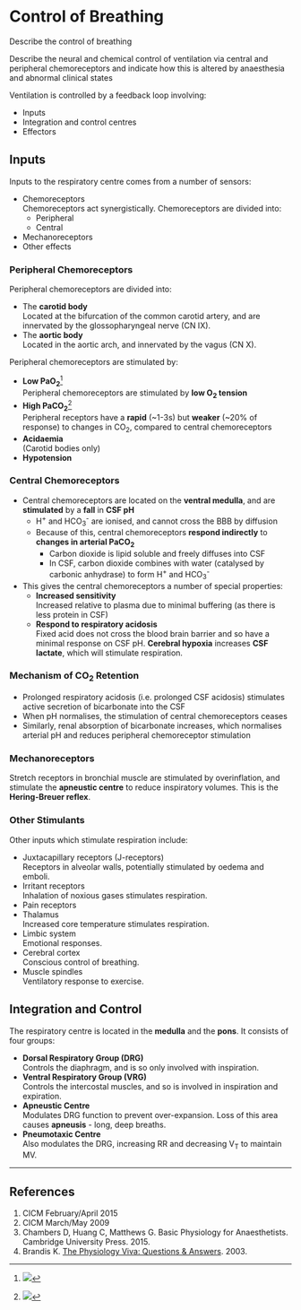 # Control of Breathing

:::CICM
Describe the control of breathing
:::

:::ANZCA
Describe the neural and chemical control of ventilation via central and peripheral chemoreceptors and indicate how this is altered by anaesthesia and abnormal clinical states
:::

Ventilation is controlled by a feedback loop involving:

* Inputs
* Integration and control centres
* Effectors

## Inputs

Inputs to the respiratory centre comes from a number of sensors:

* Chemoreceptors\
Chemoreceptors act synergistically. Chemoreceptors are divided into:
    * Peripheral
    * Central
* Mechanoreceptors
* Other effects

### Peripheral Chemoreceptors

Peripheral chemoreceptors are divided into:

* The **carotid body**\
Located at the bifurcation of the common carotid artery, and are innervated by the glossopharyngeal nerve (CN IX).
* The **aortic body**\
Located in the aortic arch, and innervated by the vagus (CN X).

Peripheral chemoreceptors are stimulated by:

* **Low PaO~2~**^[<img src="/resources/PaO2-vs-MV.svg">]\
Peripheral chemoreceptors are stimulated by **low O~2~ tension**\
* **High PaCO~2~**^[<img src="/resources/paco2-vs-MV.svg">]\
Peripheral receptors have a **rapid** (~1-3s) but **weaker** (~20% of response) to changes in CO~2~, compared to central chemoreceptors\
* **Acidaemia**\
(Carotid bodies only)
* **Hypotension** 

### Central Chemoreceptors

* Central chemoreceptors are located on the **ventral medulla**, and are **stimulated** by a **fall** in **CSF pH**
  * H^+^ and HCO~3~^-^ are ionised, and cannot cross the BBB by diffusion
  * Because of this, central chemoreceptors **respond indirectly** to **changes in arterial PaCO~2~**
    * Carbon dioxide is lipid soluble and freely diffuses into CSF
    * In CSF, carbon dioxide combines with water (catalysed by carbonic anhydrase) to form H^+^ and HCO~3~^-^


* This gives the central chemoreceptors a number of special properties:
  * **Increased sensitivity**\
  Increased relative to plasma due to minimal buffering (as there is less protein in CSF)
  * **Respond to respiratory acidosis**\
  Fixed acid does not cross the blood brain barrier and so have a minimal response on CSF pH. **Cerebral hypoxia** increases **CSF lactate**, which will stimulate respiration.

### Mechanism of CO~2~ Retention

* Prolonged respiratory acidosis (i.e. prolonged CSF acidosis) stimulates active secretion of bicarbonate into the CSF
* When pH normalises, the stimulation of central chemoreceptors ceases
* Similarly, renal absorption of bicarbonate increases, which normalises arterial pH and reduces peripheral chemoreceptor stimulation

### Mechanoreceptors

Stretch receptors in bronchial muscle are stimulated by overinflation, and stimulate the **apneustic centre** to reduce inspiratory volumes. This is the **Hering-Breuer reflex**.

### Other Stimulants

Other inputs which stimulate respiration include:

* Juxtacapillary receptors (J-receptors)\
Receptors in alveolar walls, potentially stimulated by oedema and emboli.
* Irritant receptors\
  Inhalation of noxious gases stimulates respiration.
* Pain receptors
* Thalamus\
  Increased core temperature stimulates respiration.
* Limbic system\
  Emotional responses.
* Cerebral cortex\
  Conscious control of breathing.
* Muscle spindles\
Ventilatory response to exercise.

## Integration and Control

The respiratory centre is located in the **medulla** and the **pons**. It consists of four groups:

* **Dorsal Respiratory Group (DRG)**\
  Controls the diaphragm, and is so only involved with inspiration.
* **Ventral Respiratory Group (VRG)**\
  Controls the intercostal muscles, and so is involved in inspiration and expiration.
* **Apneustic Centre**\
  Modulates DRG function to prevent over-expansion. Loss of this area causes **apneusis** - long, deep breaths.
* **Pneumotaxic Centre**\
 Also modulates the DRG, increasing RR and decreasing V~T~ to maintain MV.

---

## References

1. CICM February/April 2015
2. CICM March/May 2009
3. Chambers D, Huang C, Matthews G. Basic Physiology for Anaesthetists. Cambridge University Press. 2015.
4. Brandis K. [The Physiology Viva: Questions & Answers](http://www.anaesthesiamcq.com/vivabook.php). 2003.